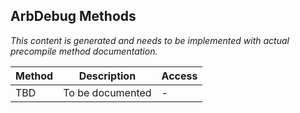 ## ArbDebug Methods

*This content is generated and needs to be implemented with actual precompile method documentation.*

| Method | Description | Access |
|--------|-------------|--------|
| TBD | To be documented | - |